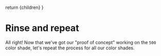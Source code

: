 
  return <MarkdownWrapper>{children}</MarkdownWrapper>
}

# Rinse and repeat

All right! Now that we've got our "proof of concept" working on the `500` color shade, let's repeat the process for all our color shades.

<ChallengeLink href="/workshop/02/challenge" text="Start challenge" />
